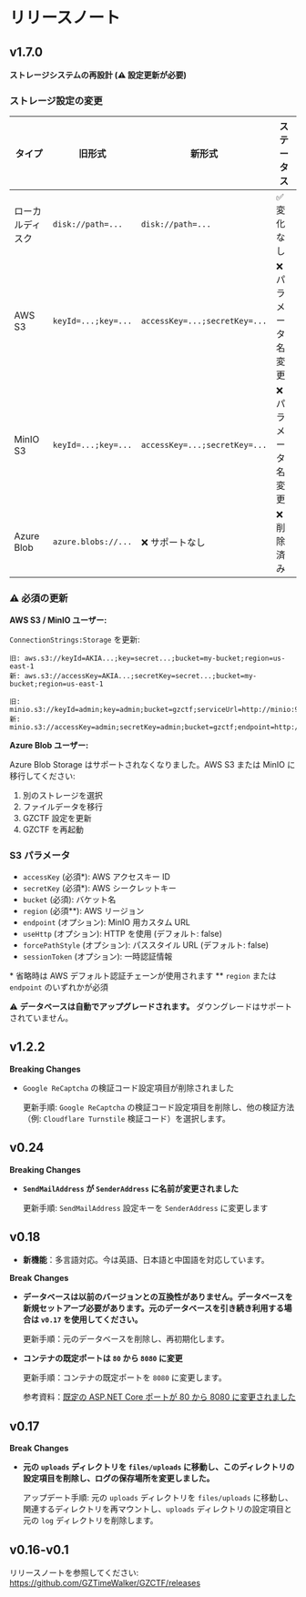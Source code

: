 # リリースノート

## v1.7.0

**ストレージシステムの再設計 (⚠️ 設定更新が必要)**

### ストレージ設定の変更

| タイプ | 旧形式 | 新形式 | ステータス |
|------|-------|-------|---------|
| ローカルディスク | `disk://path=...` | `disk://path=...` | ✅ 変化なし |
| AWS S3 | `keyId=...;key=...` | `accessKey=...;secretKey=...` | ❌ パラメータ名変更 |
| MinIO S3 | `keyId=...;key=...` | `accessKey=...;secretKey=...` | ❌ パラメータ名変更 |
| Azure Blob | `azure.blobs://...` | ❌ サポートなし | ❌ 削除済み |

### ⚠️ 必須の更新

**AWS S3 / MinIO ユーザー:**

`ConnectionStrings:Storage` を更新:

```
旧: aws.s3://keyId=AKIA...;key=secret...;bucket=my-bucket;region=us-east-1
新: aws.s3://accessKey=AKIA...;secretKey=secret...;bucket=my-bucket;region=us-east-1

旧: minio.s3://keyId=admin;key=admin;bucket=gzctf;serviceUrl=http://minio:9000
新: minio.s3://accessKey=admin;secretKey=admin;bucket=gzctf;endpoint=http://minio:9000;forcePathStyle=true
```

**Azure Blob ユーザー:**

Azure Blob Storage はサポートされなくなりました。AWS S3 または MinIO に移行してください:
1. 別のストレージを選択
2. ファイルデータを移行
3. GZCTF 設定を更新
4. GZCTF を再起動

### S3 パラメータ

- `accessKey` (必須*): AWS アクセスキー ID
- `secretKey` (必須*): AWS シークレットキー
- `bucket` (必須): バケット名
- `region` (必須**): AWS リージョン
- `endpoint` (オプション): MinIO 用カスタム URL
- `useHttp` (オプション): HTTP を使用 (デフォルト: false)
- `forcePathStyle` (オプション): パススタイル URL (デフォルト: false)
- `sessionToken` (オプション): 一時認証情報

\* 省略時は AWS デフォルト認証チェーンが使用されます
\*\* `region` または `endpoint` のいずれかが必須

⚠️ **データベースは自動でアップグレードされます。** ダウングレードはサポートされていません。

## v1.2.2

**Breaking Changes**

- `Google ReCaptcha` の検証コード設定項目が削除されました

  更新手順: `Google ReCaptcha` の検証コード設定項目を削除し、他の検証方法（例: `Cloudflare Turnstile` 検証コード）を選択します。

## v0.24

**Breaking Changes**

- **`SendMailAddress` が `SenderAddress` に名前が変更されました**

  更新手順: `SendMailAddress` 設定キーを `SenderAddress` に変更します

## v0.18

- **新機能**：多言語対応。今は英語、日本語と中国語を対応しています。

**Break Changes**

- **データベースは以前のバージョンとの互換性がありません。データベースを新規セットアープ必要があります。元のデータベースを引き続き利用する場合は `v0.17` を使用してください。**

  更新手順：元のデータベースを削除し、再初期化します。

- **コンテナの既定ポートは `80` から `8080` に変更**

  更新手順：コンテナの既定ポートを `8080` に変更します。

  参考資料：[既定の ASP.NET Core ポートが 80 から 8080 に変更されました](https://learn.microsoft.com/dotnet/core/compatibility/containers/8.0/aspnet-port)

## v0.17

**Break Changes**

- **元の `uploads` ディレクトリを `files/uploads` に移動し、このディレクトリの設定項目を削除し、ログの保存場所を変更しました。**

  アップデート手順: 元の `uploads` ディレクトリを `files/uploads` に移動し、関連するディレクトリを再マウントし、`uploads` ディレクトリの設定項目と元の `log` ディレクトリを削除します。

## v0.16-v0.1

リリースノートを参照してください: https://github.com/GZTimeWalker/GZCTF/releases
